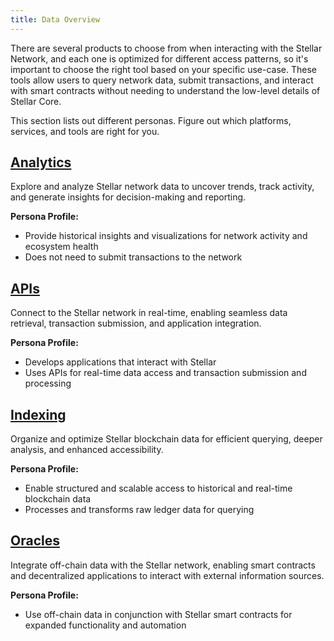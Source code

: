 ```yaml
---
title: Data Overview
---
```



There are several products to choose from when interacting with the Stellar Network, and each one is optimized for different access patterns, so it's important to choose the right tool based on your specific use-case. These tools allow users to query network data, submit transactions, and interact with smart contracts without needing to understand the low-level details of Stellar Core.

This section lists out different personas. Figure out which platforms, services, and tools are right for you.

## [Analytics](./analytics/README.mdx)

Explore and analyze Stellar network data to uncover trends, track activity, and generate insights for decision-making and reporting.

**Persona Profile:**

- Provide historical insights and visualizations for network activity and ecosystem health
- Does not need to submit transactions to the network

## [APIs](./apis/README.mdx)

Connect to the Stellar network in real-time, enabling seamless data retrieval, transaction submission, and application integration.

**Persona Profile:**

- Develops applications that interact with Stellar
- Uses APIs for real-time data access and transaction submission and processing

## [Indexing](./indexing/README.mdx)

Organize and optimize Stellar blockchain data for efficient querying, deeper analysis, and enhanced accessibility.

**Persona Profile:**

- Enable structured and scalable access to historical and real-time blockchain data
- Processes and transforms raw ledger data for querying

## [Oracles](./oracles/README.mdx)

Integrate off-chain data with the Stellar network, enabling smart contracts and decentralized applications to interact with external information sources.

**Persona Profile:**

- Use off-chain data in conjunction with Stellar smart contracts for expanded functionality and automation
